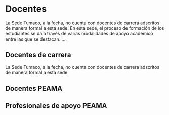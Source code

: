 # Docentes {#Doc}

La Sede Tumaco, a la fecha, no cuenta con docentes de carrera adscritos de manera formal a esta sede. En esta sede, el proceso de formación de los estudiantes se da a través de varias modalidades de apoyo académico entre las que se destacan: ....


<!-- Este capítulo presenta el consolidado de las principales características asociadas a la información estadística oficial de los docentes de carrera adscritos a la Sede Tumaco de la Universidad Nacional de Colombia así como la información estadística del personal que apoya las labores académicas en esta sede y que se encuentran vinculados a través de otras formas de contratación. -->

<!-- A continuación, se presenta una breve descripción de las secciones que hacen parte de este capítulo así como la ubicación del sitio web en donde se presentan las definiciones, los estándares y las codificaciones/clasificaciones que hacen parte de la información acá contenida (*metadatos*) y cuya exploración y lectura, sin duda, facilitará el entendimiento de las cifras asociadas, principalmente, a la población de docentes de carrera en esta sede de la Universidad.  -->


<!-- <h3>**Secciones**</h3>  -->


<!-- * [Docentes de carrera](#DocCar): contiene la información oficial del total de docentes de carrera adscritos a la Sede Tumaco de la Universidad Nacional de Colombia y que fueron vinculados mediante concurso profesoral abierto y público o por reingreso a la carrera docente. -->


<!-- * [Docentes PEAMA](#DocPEAMA): contiene la información oficial del total de ..... -->

<!-- * [Profesionales de apoyo PEAMA](#DocApo): contiene la información oficial del total de ..... -->


<!-- <h3>**Metadatos**</h3> -->

<!-- La construcción de las cifras oficiales de docentes de carrera en la Sede Tumaco, las definiciones que hacen parte de esta categoría así como las codificaciones y clasificaciones aquí empleadas se encuentran contenidas en la sección **Docentes** del capítulo de *Metadatos* de las cifras oficiales generales que hacen parte de la página de [estadísticas](http://estadisticas.unal.edu.co/home/) de la Universidad Nacional de Colombia. Invitamos a los lectores a explorar y conocer estos metadatos los cuales, además de orientar y facilitar el entendimiento de la información de docentes de carrera, se encuentran disponibles en el siguiente enlace. -->

<!-- * [Metadatos Cifras Oficiales Universidad Nacional de Colombia](http://estadisticas.unal.edu.co/menu-principal/cifras-generales/metadatos/cifras-generales/) -->


## Docentes de carrera {#DocCar}

La Sede Tumaco, a la fecha, no cuenta con docentes de carrera adscritos de manera formal a esta sede.

<!-- A continuación, se presentan las principales características asociadas a los docentes de carrera de la **Sede Tumaco** de la Universidad Nacional de Colombia. En específico, se presenta la evolución histórica de los docentes desde diferentes perspectivas: general, sexo, grupos de edad y máximo nivel de formación. Para cada una de las variables analizadas se presenta la evolución histórica (*serie de tiempo*) así como el comportamiento actual (*estado actual*) derivado de las últimas mediciones disponibles. -->

<!-- <br> -->
<!-- <blockquote> -->
<!-- <p><strong><p style="color:red;">Nota: Número de docentes de carrera </p></strong><br> -->
<!-- El número de docentes de carrera en la Sede Tumaco de la Universidad es bajo. Este hecho implica leer con precaución las frecuencias relativas (porcentajes) presentes en algunos de los resultados que se presentan a continuación. Estos, por por los bajos tamaños poblacionales existentes, son altamentente inestables/volátiles. -->
<!-- </p> -->
<!-- </blockquote> -->
<!-- <br> -->

<!-- ### Evolución Histórica -->

<!-- A continuación, la Figura \@ref(fig:F1DocCar), presenta la evolución histórica -*desde el periodo 20082*-, del total de docentes de carrera de la **Sede Tumaco**. -->

<!-- ```{r F1DocCar, fig.cap='Fuente: Dirección Nacional de Planeación y Estadística con base en información de la Dirección Nacional de Talento Humano'} -->
<!-- SERIE_DOC_CAR -->
<!-- ``` -->
<!-- <br> -->

<!-- ### Información por sexo  -->

<!-- A continuación, las figuras \@ref(fig:F2DocCar) y \@ref(fig:F3DocCar) presentan, respectivamente, la evolución histórica y el comportamiento actual del total de docentes de carrera de la **Sede Tumaco** según el sexo biológico. -->


<!-- ```{r F2DocCar, fig.cap='Fuente: Dirección Nacional de Planeación y Estadística con base en información de la Dirección Nacional de Talento Humano'} -->
<!-- SEXO_SERIE_DOC_CAR -->
<!-- ``` -->

<!-- ```{r F3DocCar, fig.cap='Fuente: Dirección Nacional de Planeación y Estadística con base en información de la Dirección Nacional de Talento Humano'} -->
<!-- SEXO_ACTUAL_DOC_CAR -->
<!-- ``` -->
<!-- <br> -->

<!-- ### Información por edad -->

<!-- A continuación, las figuras \@ref(fig:F4DocCar) y \@ref(fig:F5DocCar) presentan, respectivamente, la evolución histórica y el comportamiento actual del total de docentes de carrera de la **Sede Tumaco** según grupos de edad. -->


<!-- ```{r F4DocCar, fig.cap='Fuente: Dirección Nacional de Planeación y Estadística con base en información de la Dirección Nacional de Talento Humano'} -->
<!-- EDAD_SERIE_DOC_CAR -->
<!-- ``` -->

<!-- ```{r F5DocCar, fig.cap='Fuente: Dirección Nacional de Planeación y Estadística con base en información de la Dirección Nacional de Talento Humano'} -->
<!-- EDAD_ACTUAL_DOC_CAR -->
<!-- ``` -->
<!-- <br> -->

<!-- ### Información por máximo nivel de formación -->

<!-- A continuación, las figuras \@ref(fig:F6DocCar) y \@ref(fig:F7DocCar) presentan, respectivamente, la evolución histórica y el comportamiento actual del total de docentes de carrera de la **Sede Tumaco** según el máximo nivel de formación. -->

<!-- ```{r F6DocCar, fig.cap='Fuente: Dirección Nacional de Planeación y Estadística con base en información de la Dirección Nacional de Talento Humano'} -->
<!-- FORMACION_SERIE_DOC_CAR -->
<!-- ``` -->

<!-- ```{r F7DocCar, fig.cap='Fuente: Dirección Nacional de Planeación y Estadística con base en información de la Dirección Nacional de Talento Humano'} -->
<!-- FORMACION_ACTUAL_DOC_CAR -->
<!-- ``` -->


## Docentes PEAMA {#DocPEAMA}

## Profesionales de apoyo PEAMA {#DocApo}